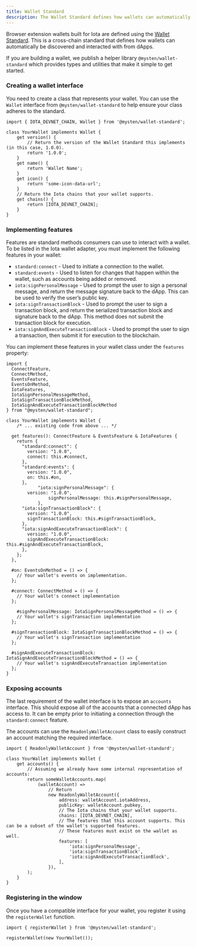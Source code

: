 ```yaml
---
title: Wallet Standard
description: The Wallet Standard defines how wallets can automatically be discovered and interacted with from dApps.
---
```


Browser extension wallets built for Iota are defined using the [Wallet Standard](https://github.com/wallet-standard/wallet-standard/). This is a cross-chain standard that defines how wallets can automatically be discovered and interacted with from dApps.

If you are building a wallet, we publish a helper library `@mysten/wallet-standard` which provides types and utilities that make it simple to get started.

### Creating a wallet interface

You need to create a class that represents your wallet. You can use the `Wallet` interface from
`@mysten/wallet-standard` to help ensure your class adheres to the standard.

```tsx
import { IOTA_DEVNET_CHAIN, Wallet } from '@mysten/wallet-standard';

class YourWallet implements Wallet {
	get version() {
		// Return the version of the Wallet Standard this implements (in this case, 1.0.0).
		return '1.0.0';
	}
	get name() {
		return 'Wallet Name';
	}
	get icon() {
		return 'some-icon-data-url';
	}
	// Return the Iota chains that your wallet supports.
	get chains() {
		return [IOTA_DEVNET_CHAIN];
	}
}
```

### Implementing features

Features are standard methods consumers can use to interact with a wallet. To be listed in the Iota
wallet adapter, you must implement the following features in your wallet:

- `standard:connect` - Used to initiate a connection to the wallet.
- `standard:events` - Used to listen for changes that happen within the wallet, such as accounts
  being added or removed.
- `iota:signPersonalMessage` - Used to prompt the user to sign a personal message, and return the
  message signature back to the dApp. This can be used to verify the user’s public key.
- `iota:signTransactionBlock` - Used to prompt the user to sign a transaction block, and return the
  serialized transaction block and signature back to the dApp. This method does not submit the
  transaction block for execution.
- `iota:signAndExecuteTransactionBlock` - Used to prompt the user to sign a transaction, then submit
  it for execution to the blockchain.

You can implement these features in your wallet class under the `features` property:

```tsx
import {
  ConnectFeature,
  ConnectMethod,
  EventsFeature,
  EventsOnMethod,
  IotaFeatures,
  IotaSignPersonalMessageMethod,
  IotaSignTransactionBlockMethod,
  IotaSignAndExecuteTransactionBlockMethod
} from "@mysten/wallet-standard";

class YourWallet implements Wallet {
	/* ... existing code from above ... */

  get features(): ConnectFeature & EventsFeature & IotaFeatures {
    return {
      "standard:connect": {
        version: "1.0.0",
        connect: this.#connect,
      },
      "standard:events": {
        version: "1.0.0",
        on: this.#on,
      },
			"iota:signPersonalMessage": {
        version: "1.0.0",
				signPersonalMessage: this.#signPersonalMessage,
			},
      "iota:signTransactionBlock": {
        version: "1.0.0",
        signTransactionBlock: this.#signTransactionBlock,
      },
      "iota:signAndExecuteTransactionBlock": {
        version: "1.0.0",
        signAndExecuteTransactionBlock: this.#signAndExecuteTransactionBlock,
      },
    };
  },

  #on: EventsOnMethod = () => {
    // Your wallet's events on implementation.
  };

  #connect: ConnectMethod = () => {
    // Your wallet's connect implementation
  };

	#signPersonalMessage: IotaSignPersonalMessageMethod = () => {
    // Your wallet's signTransaction implementation
  };

  #signTransactionBlock: IotaSignTransactionBlockMethod = () => {
    // Your wallet's signTransaction implementation
  };

  #signAndExecuteTransactionBlock: IotaSignAndExecuteTransactionBlockMethod = () => {
    // Your wallet's signAndExecuteTransaction implementation
  };
}
```

### Exposing accounts

The last requirement of the wallet interface is to expose an `accounts` interface. This should
expose all of the accounts that a connected dApp has access to. It can be empty prior to initiating
a connection through the `standard:connect` feature.

The accounts can use the `ReadonlyWalletAccount` class to easily construct an account matching the
required interface.

```tsx
import { ReadonlyWalletAccount } from '@mysten/wallet-standard';

class YourWallet implements Wallet {
	get accounts() {
		// Assuming we already have some internal representation of accounts:
		return someWalletAccounts.map(
			(walletAccount) =>
				// Return
				new ReadonlyWalletAccount({
					address: walletAccount.iotaAddress,
					publicKey: walletAccount.pubkey,
					// The Iota chains that your wallet supports.
					chains: [IOTA_DEVNET_CHAIN],
					// The features that this account supports. This can be a subset of the wallet's supported features.
					// These features must exist on the wallet as well.
					features: [
						'iota:signPersonalMessage',
						'iota:signTransactionBlock',
						'iota:signAndExecuteTransactionBlock',
					],
				}),
		);
	}
}
```

### Registering in the window

Once you have a compatible interface for your wallet, you register it using the `registerWallet`
function.

```tsx
import { registerWallet } from '@mysten/wallet-standard';

registerWallet(new YourWallet());
```
